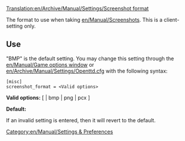 [[Translation:en/Archive/Manual/Settings/Screenshot format]]
{{fr/Traduction|en/Archive/Manual/Settings/Screenshot format|0}}


[[Category:en/Manual/Settings & Preferences]]

The format to use when taking [[en/Manual/Screenshot]]s. This is a client-setting only.

==Use==

"BMP" is the default setting.  You may change this setting through the [[en/Manual/Game options window]] or [[en/Archive/Manual/Settings/Openttd.cfg]] with the following syntax:

<pre>
[misc]
screenshot_format = <Valid options>
</pre>

'''Valid options:''' [ <empty> | bmp | png | pcx ]

'''Default:''' <empty>

If an invalid setting is entered, then it will revert to the default.